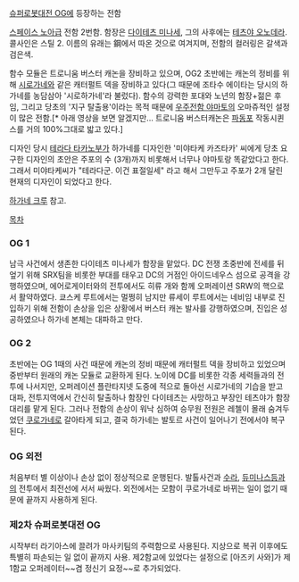 [[슈퍼로봇대전 OG]]에 등장하는 전함

[[스페이스 노아급]] 전함 2번함. 함장은 [[다이테츠 미나세]], 그의 사후에는 [[테츠야 오노데라]]. 콜사인은 스틸 2. 이름의 유래는 鋼에서 따온 것으로 여겨지며, 전함의 컬러링은 갈색과 검은색. 

함수 모듈은 트로니움 버스터 캐논을 장비하고 있으며, OG2 초반에는 캐논의 정비를 위해 [[시로가네]]와 같은 캐터펄트 덱을 장비하고 있다(그 때문에 조타수 에이타는 당시의 하가네를 농담삼아 '시로하가네'라 불렀다). 함수의 강력한 포대와 노년의 함장+젊은 후임, 그리고 당초의 '지구 탈출용'이라는 목적 때문에 [[우주전함 야마토]]의 오마쥬적인 설정이 많은 전함.[* 아래 영상을 보면 알겠지만... 트로니움 버스터캐논은 [[파동포]] 작동시퀸스를 거의 100%그대로 밟고 있다.]

디자인 당시 [[테라다 타카노부]]가 하가네를 디자인한 '미야타케 카즈타카' 씨에게 당초 요구한 디자인의 초안은 주포의 수 (3개)까지 비롯해서 너무나 야마토랑 똑같았다고 한다. 그래서 미야타케씨가 "테라다군. 이건 표절일세" 라고 해서 그만두고 주포가 2개 달린 현재의 디자인이 되었다고 한다.

[[하가네 크루]] 참고.

[[목차]]

=== OG 1 ===
남극 사건에서 생존한 다이테츠 미나세가 함장을 맡았다. DC 전쟁 초중반에 전세를 뒤엎기 위해 SRX팀을 비롯한 부대를 태우고 DC의 거점인 아이드네우스 섬으로 공격을 강행하였으며, 에어로게이터와의 전투에서도 히류 개와 함께 오퍼레이션 SRW의 핵으로서 활약하였다. 쿄스케 루트에서는 멀쩡히 남지만 류세이 루트에서는 네비임 내부로 진입하기 위해 전함이 손상을 입은 상황에서 버스터 캐논 발사를 강행하였으며, 진입은 성공하였으나 하가네 본체는 대파하고 만다.

=== OG 2 ===
초반에는 OG 1때의 사건 때문에 캐논의 정비 때문에 캐터펄트 덱을 장비하고 있었으며 중반부터 원래의 캐논 모듈로 교환하게 된다. 노이에 DC를 비롯한 각종 세력들과의 전투에 나서지만, 오퍼레이션 플란타지넷 도중에 적으로 돌아선 시로가네의 기습을 받고 대파, 전투지역에서 간신히 탈출하나 함장인 다이테츠는 사망하고 부장인 테츠야가 함장대리를 맡게 된다. 그러나 전함의 손상이 워낙 심하여 승무원 전원은 레첼이 몰래 숨겨두었던 [[쿠로가네]]로 갈아타게 되고, 결국 하가네는 발토르 사건이 일어나기 전에서야 복구된다.

=== OG 외전 ===
처음부터 별 이상이나 손상 없이 정상적으로 운행된다. 발톨사건과 [[수라]], [[듀미나스]]등과의 전투에서 최전선에 서서 싸웠다. 외전에서는 모함이 쿠로가네로 바뀌는 일이 없기 때문에 끝까지 사용하게 된다.

=== 제2차 슈퍼로봇대전 OG ===

{{{#!html
<object width="640" height="360"><param name="movie" value="http://www.youtube.com/v/4Nmjsfsf7BY?version=3&amp;hl=ko_KR"></param><param name="allowFullScreen" value="true"></param><param name="allowscriptaccess" value="always"></param><embed src="http://www.youtube.com/v/4Nmjsfsf7BY?version=3&amp;hl=ko_KR" type="application/x-shockwave-flash" width="640" height="360" allowscriptaccess="always" allowfullscreen="true"></embed></object>
}}}


시작부터 라기아스에 끌려가 마사키팀의 주력함으로 사용된다. 지상으로 복귀 이후에도 특별히 파손되는 일 없이 끝까지 사용. 제2함교에 있었다는 설정으로 [아즈키 사와]가 제1함교 오퍼레이터~~겸 정신기 요정~~로 추가되었다.
